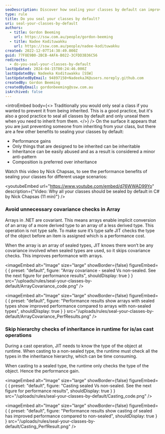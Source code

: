 ```yaml
---
seoDescription: Discover how sealing your classes by default can improve performance and provide better type safety, while also addressing issues with inheritance and covariance checks.
type: rule
title: Do you seal your classes by default?
uri: seal-your-classes-by-default
authors:
  - title: Gordon Beeming
    url: https://ssw.com.au/people/gordon-beeming
  - title: Nadee Kodituwakku
    url: https://ssw.com.au/people/nadee-kodituwakku
created: 2022-12-07T14:38:49.000Z
guid: 77F8E9B0-2BCB-4AFA-B022-3CFDD3B36C56
redirects:
  - do-you-seal-your-classes-by-default
lastUpdated: 2024-04-15T00:24:46.000Z
lastUpdatedBy: Nadeeka Kodituwakku [SSW]
lastUpdatedByEmail: 94897150+NadeekaJK@users.noreply.github.com
createdBy: Gordon Beeming
createdByEmail: gordonbeeming@ssw.com.au
isArchived: false
---
```


<introEmbed
  body={<>
Traditionally you would only seal a class if you wanted to prevent it from being inherited. This is a good practice, but it's also a good practice to seal all classes by default and only unseal them when you need to inherit from them.
  </>}
/>
On the surface it appears that you are just preventing someone from inheriting from your class, but there are a few other benefits to sealing your classes by default:

- Performance gains
- Only things that are designed to be inherited can be inheritable
- Inheritance can be easily abused and as a result is considered a minor anti-pattern
- Composition is preferred over inheritance

Watch this video by Nick Chapsas, to see the performance benefits of sealing your classes for different usage scenarios:

<youtubeEmbed url="https://www.youtube.com/embed/d76WWAD99Yo" description={"Video: Why all your classes should be sealed by default in C# by Nick Chapsas (11 min)"} />

### Avoid unnecessary covariance checks in Array

Arrays in .NET are covariant. This means arrays enable implicit conversion of an array of a more derived type to an array of a less derived type. This operation is not type safe. To make sure it’s type safe JIT checks the type of the object before an item is assigned which is a performance cost.

When the array is an array of sealed types, JIT knows there won’t be any covariance involved when sealed types are used, so it skips covariance checks. This improves performance with arrays.


<imageEmbed
  alt="Image"
  size="large"
  showBorder={false}
  figureEmbed={ {
    preset: "default",
    figure: "Array covariance - sealed Vs non-sealed. See the next figure for performance results",
    shouldDisplay: true
  } }
  src="/uploads/rules/seal-your-classes-by-default/ArrayCovariance_code.png"
/>


<imageEmbed
  alt="Image"
  size="large"
  showBorder={false}
  figureEmbed={ {
    preset: "default",
    figure: "Performance results show arrays with sealed types show improved performance compared to arrays with non-sealed types",
    shouldDisplay: true
  } }
  src="/uploads/rules/seal-your-classes-by-default/ArrayCovariance_PerfResults.png"
/>

### Skip hierarchy checks of inheritance in runtime for is/as cast operations

During a cast operation, JIT needs to know the type of the object at runtime. When casting to a non-sealed type, the runtime must check all the types in the inheritance hierarchy, which can be time consuming.

When casting to a sealed type, the runtime only checks the type of the object. Hence the performance gain.


<imageEmbed
  alt="Image"
  size="large"
  showBorder={false}
  figureEmbed={ {
    preset: "default",
    figure: "Casting sealed Vs non-sealed. See the next figure for performance results",
    shouldDisplay: true
  } }
  src="/uploads/rules/seal-your-classes-by-default/Casting_code.png"
/>


<imageEmbed
  alt="Image"
  size="large"
  showBorder={false}
  figureEmbed={ {
    preset: "default",
    figure: "Performance results show casting of sealed has improved performance compared to non-sealed",
    shouldDisplay: true
  } }
  src="/uploads/rules/seal-your-classes-by-default/Casting_PerfResult.png"
/>
